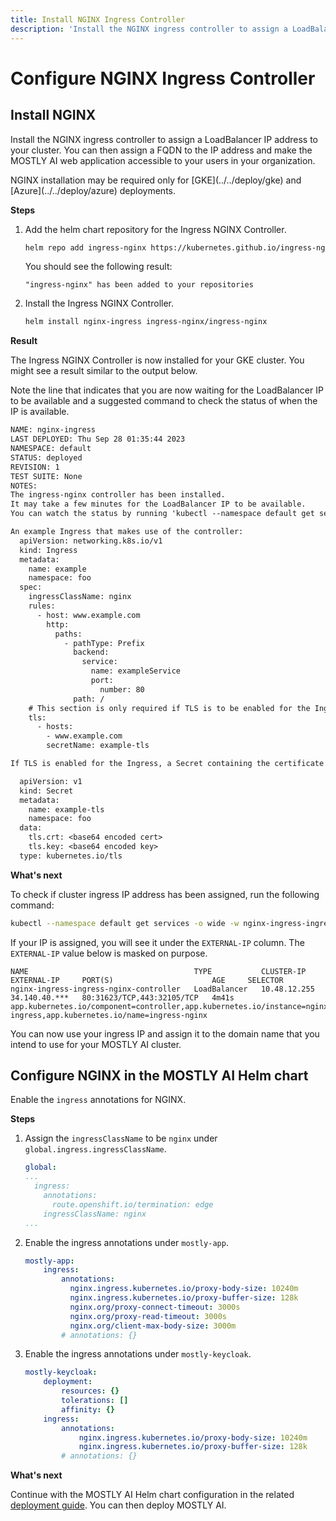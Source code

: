 ```yaml
---
title: Install NGINX Ingress Controller
description: 'Install the NGINX ingress controller to assign a LoadBalancer IP address to your cluster. You can then assign a FQDN to the IP address and make the MOSTLY AI web application accessible to your users in your organization.'
---
```



# Configure NGINX Ingress Controller

## Install NGINX

Install the NGINX ingress controller to assign a LoadBalancer IP address to your cluster. You can then assign a FQDN to the IP address and make the MOSTLY AI web application accessible to your users in your organization.

<Callout>
NGINX installation may be required only for [GKE](../../deploy/gke) and [Azure](../../deploy/azure) deployments.
</Callout>

**Steps**

1. Add the helm chart repository for the Ingress NGINX Controller.
    ```bash copy
    helm repo add ingress-nginx https://kubernetes.github.io/ingress-nginx
    ```
    You should see the following result:
    ```
    "ingress-nginx" has been added to your repositories
    ```
2. Install the Ingress NGINX Controller.
    ```bash copy
    helm install nginx-ingress ingress-nginx/ingress-nginx
    ```

**Result**

The Ingress NGINX Controller is now installed for your GKE cluster. You might see a result similar to the output below.

Note the line that indicates that you are now waiting for the LoadBalancer IP to be available and a suggested command to check the status of when the IP is available.

```txt {9,10}
NAME: nginx-ingress
LAST DEPLOYED: Thu Sep 28 01:35:44 2023
NAMESPACE: default
STATUS: deployed
REVISION: 1
TEST SUITE: None
NOTES:
The ingress-nginx controller has been installed.
It may take a few minutes for the LoadBalancer IP to be available.
You can watch the status by running 'kubectl --namespace default get services -o wide -w nginx-ingress-ingress-nginx-controller'

An example Ingress that makes use of the controller:
  apiVersion: networking.k8s.io/v1
  kind: Ingress
  metadata:
    name: example
    namespace: foo
  spec:
    ingressClassName: nginx
    rules:
      - host: www.example.com
        http:
          paths:
            - pathType: Prefix
              backend:
                service:
                  name: exampleService
                  port:
                    number: 80
              path: /
    # This section is only required if TLS is to be enabled for the Ingress
    tls:
      - hosts:
        - www.example.com
        secretName: example-tls

If TLS is enabled for the Ingress, a Secret containing the certificate and key must also be provided:

  apiVersion: v1
  kind: Secret
  metadata:
    name: example-tls
    namespace: foo
  data:
    tls.crt: <base64 encoded cert>
    tls.key: <base64 encoded key>
  type: kubernetes.io/tls
```

**What's next**

To check if cluster ingress IP address has been assigned, run the following command:
```bash copy
kubectl --namespace default get services -o wide -w nginx-ingress-ingress-nginx-controller
```

If your IP is assigned, you will see it under the `EXTERNAL-IP` column. The `EXTERNAL-IP` value below is masked on purpose.

```
NAME                                     TYPE           CLUSTER-IP     EXTERNAL-IP     PORT(S)                      AGE     SELECTOR
nginx-ingress-ingress-nginx-controller   LoadBalancer   10.48.12.255   34.140.40.***   80:31623/TCP,443:32105/TCP   4m41s   app.kubernetes.io/component=controller,app.kubernetes.io/instance=nginx-ingress,app.kubernetes.io/name=ingress-nginx
```

You can now use your ingress IP and assign it to the domain name that you intend to use for your MOSTLY AI cluster.


## Configure NGINX in the MOSTLY AI Helm chart

Enable the `ingress` annotations for NGINX.

**Steps**

1. Assign the `ingressClassName` to be `nginx` under `global.ingress.ingressClassName`.
    ```yaml filename="values.yaml" copy {6}
    global:
    ...
      ingress:
        annotations:
          route.openshift.io/termination: edge
        ingressClassName: nginx
    ...
    ```
2. Enable the ingress annotations under `mostly-app`.
    ```yaml filename="values.yaml" copy {3-9}
    mostly-app:
        ingress:
            annotations:
              nginx.ingress.kubernetes.io/proxy-body-size: 10240m
              nginx.ingress.kubernetes.io/proxy-buffer-size: 128k
              nginx.org/proxy-connect-timeout: 3000s
              nginx.org/proxy-read-timeout: 3000s
              nginx.org/client-max-body-size: 3000m
            # annotations: {}
    ```
3. Enable the ingress annotations under `mostly-keycloak`.
    ```yaml filename="values.yaml" copy {7-10}
    mostly-keycloak:
        deployment:
            resources: {}
            tolerations: []
            affinity: {}
        ingress:
            annotations:
                nginx.ingress.kubernetes.io/proxy-body-size: 10240m
                nginx.ingress.kubernetes.io/proxy-buffer-size: 128k
            # annotations: {}
    ```

**What's next**

Continue with the MOSTLY AI Helm chart configuration in the related [deployment guide](../../deploy). You can then deploy MOSTLY AI.